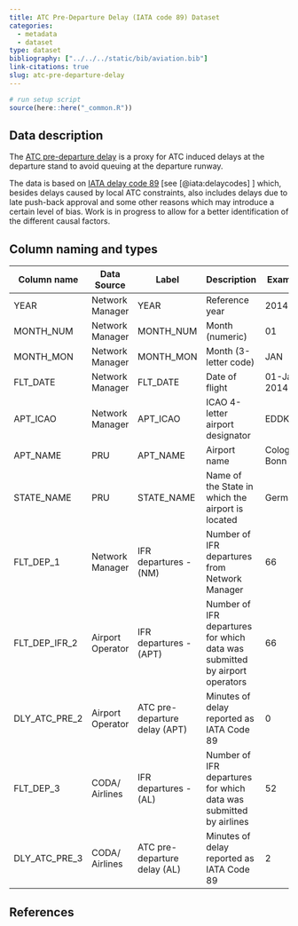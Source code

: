 ```yaml
---
title: ATC Pre-Departure Delay (IATA code 89) Dataset
categories:
  - metadata
  - dataset
type: dataset
bibliography: ["../../../static/bib/aviation.bib"]
link-citations: true
slug: atc-pre-departure-delay
---
```

```r
# run setup script
source(here::here("_common.R"))
```

## Data description

The
[ATC pre-departure delay](`r htmltools::HTML("{{< relref \"/definition/atc-pre-departure-delay.html\" >}}")`)
is a proxy for ATC induced delays at the departure stand to avoid queuing at the
departure runway.

The data is based on
[IATA delay code 89](`r htmltools::HTML("{{< relref \"/definition/iata-code-89.html\" >}}")`)
[see [@iata:delaycodes] ] which, besides delays caused by
local ATC constraints, also includes delays due to late push-back approval and some other
reasons which may introduce a certain level of bias.
Work is in progress to allow for a better identification of the different causal factors.

## Column naming and types

| Column name   | Data Source      | Label                         | Description                                                                | Example      |
|---------------|------------------|-------------------------------|----------------------------------------------------------------------------|--------------|
| YEAR          | Network Manager  | YEAR                          | Reference year                                                             | 2014         |
| MONTH_NUM     | Network Manager  | MONTH_NUM                     | Month (numeric)                                                            | 01           |
| MONTH_MON     | Network Manager  | MONTH_MON                     | Month (3-letter code)                                                      | JAN          |
| FLT_DATE      | Network Manager  | FLT_DATE                      | Date of flight                                                             | 01-Jan-2014  |
| APT_ICAO      | Network Manager  | APT_ICAO                      | ICAO 4-letter airport designator                                           | EDDK         |
| APT_NAME      | PRU              | APT_NAME                      | Airport name                                                               | Cologne-Bonn |
| STATE_NAME    | PRU              | STATE_NAME                    | Name of the State in which the airport is located                          | Germany      |
| FLT_DEP_1     | Network Manager  | IFR departures - (NM)         | Number of IFR departures from Network Manager                              | 66           |
| FLT_DEP_IFR_2 | Airport Operator | IFR departures - (APT)        | Number of IFR departures for which data was submitted by airport operators | 66           |
| DLY_ATC_PRE_2 | Airport Operator | ATC pre-departure delay (APT) | Minutes of delay reported as IATA Code 89                                  | 0            |
| FLT_DEP_3     | CODA/ Airlines   | IFR departures - (AL)         | Number of IFR departures for which data was submitted by airlines          | 52           |
| DLY_ATC_PRE_3 | CODA/ Airlines   | ATC pre-departure delay (AL)  | Minutes of delay reported as IATA Code 89                                  | 2            |

## References

